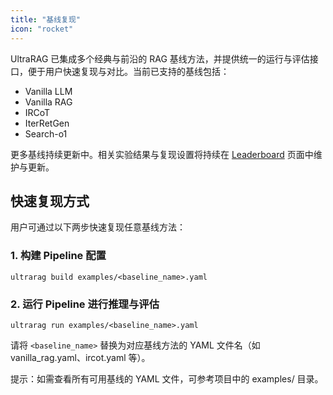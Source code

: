 ```yaml
---
title: "基线复现"
icon: "rocket"
---
```


UltraRAG 已集成多个经典与前沿的 RAG 基线方法，并提供统一的运行与评估接口，便于用户快速复现与对比。当前已支持的基线包括：

- Vanilla LLM
- Vanilla RAG
- IRCoT
- IterRetGen
- Search-o1

更多基线持续更新中。相关实验结果与复现设置将持续在 [Leaderboard](https://pbem31gvoj.feishu.cn/sheets/TfbisiADfhOpnnt9wBhcE5gsn4o?from=from_copylink&sheet=4d3449) 页面中维护与更新。

## 快速复现方式

用户可通过以下两步快速复现任意基线方法：

### 1. 构建 Pipeline 配置

```shell
ultrarag build examples/<baseline_name>.yaml
```

### 2. 运行 Pipeline 进行推理与评估

```shell
ultrarag run examples/<baseline_name>.yaml
```

请将 `<baseline_name>` 替换为对应基线方法的 YAML 文件名（如 vanilla_rag.yaml、ircot.yaml 等）。

<Note>提示：如需查看所有可用基线的 YAML 文件，可参考项目中的 examples/ 目录。</Note>